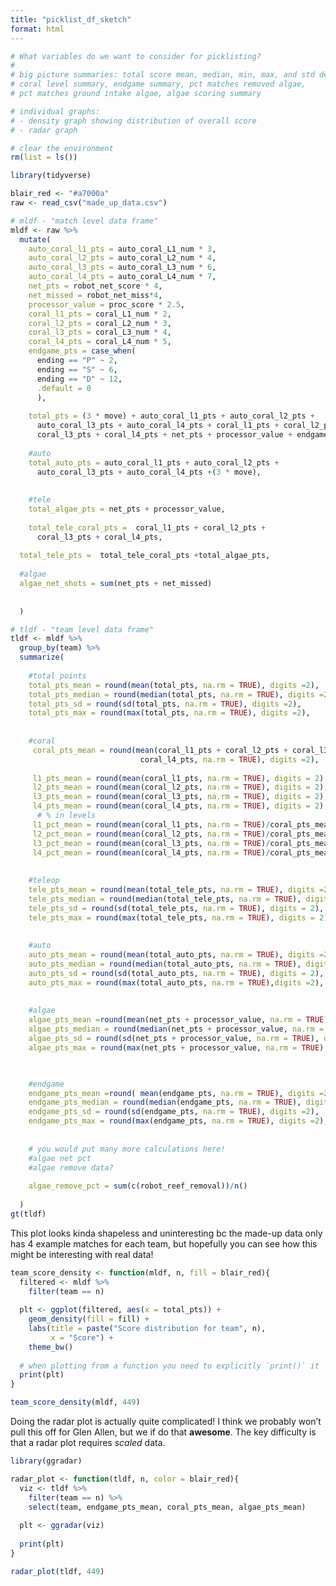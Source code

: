 ```yaml
---
title: "picklist_df_sketch"
format: html
---
```


```r
# What variables do we want to consider for picklisting? 
# 
# big picture summaries: total score mean, median, min, max, and std dev
# coral level summary, endgame summary, pct matches removed algae, 
# pct matches ground intake algae, algae scoring summary

# individual graphs: 
# - density graph showing distribution of overall score
# - radar graph
```

```r
# clear the environment
rm(list = ls())

library(tidyverse)

blair_red <- "#a7000a"
raw <- read_csv("made_up_data.csv")

# mldf - "match level data frame"
mldf <- raw %>%
  mutate(
    auto_coral_l1_pts = auto_coral_L1_num * 3, 
    auto_coral_l2_pts = auto_coral_L2_num * 4, 
    auto_coral_l3_pts = auto_coral_L3_num * 6, 
    auto_coral_l4_pts = auto_coral_L4_num * 7, 
    net_pts = robot_net_score * 4, 
    net_missed = robot_net_miss*4,
    processor_value = proc_score * 2.5, 
    coral_l1_pts = coral_L1_num * 2, 
    coral_l2_pts = coral_L2_num * 3, 
    coral_l3_pts = coral_L3_num * 4, 
    coral_l4_pts = coral_L4_num * 5, 
    endgame_pts = case_when(
      ending == "P" ~ 2, 
      ending == "S" ~ 6, 
      ending == "D" ~ 12, 
      .default = 0
      ),
    
    total_pts = (3 * move) + auto_coral_l1_pts + auto_coral_l2_pts + 
      auto_coral_l3_pts + auto_coral_l4_pts + coral_l1_pts + coral_l2_pts + 
      coral_l3_pts + coral_l4_pts + net_pts + processor_value + endgame_pts,
    
    #auto
    total_auto_pts = auto_coral_l1_pts + auto_coral_l2_pts + 
      auto_coral_l3_pts + auto_coral_l4_pts +(3 * move),
    
    
    #tele
    total_algae_pts = net_pts + processor_value,
    
    total_tele_coral_pts =  coral_l1_pts + coral_l2_pts + 
      coral_l3_pts + coral_l4_pts,
    
  total_tele_pts =  total_tele_coral_pts +total_algae_pts,
  
  #algae
  algae_net_shots = sum(net_pts + net_missed)
  
  
  )

# tldf - "team level data frame"
tldf <- mldf %>%
  group_by(team) %>%
  summarize(
    
    #total points
    total_pts_mean = round(mean(total_pts, na.rm = TRUE), digits =2), 
    total_pts_median = round(median(total_pts, na.rm = TRUE), digits =2),
    total_pts_sd = round(sd(total_pts, na.rm = TRUE), digits =2), 
    total_pts_max = round(max(total_pts, na.rm = TRUE), digits =2),
       
    
    #coral
     coral_pts_mean = round(mean(coral_l1_pts + coral_l2_pts + coral_l3_pts + 
                             coral_l4_pts, na.rm = TRUE), digits =2), 
    
     l1_pts_mean = round(mean(coral_l1_pts, na.rm = TRUE), digits = 2), 
     l2_pts_mean = round(mean(coral_l2_pts, na.rm = TRUE), digits = 2), 
     l3_pts_mean = round(mean(coral_l3_pts, na.rm = TRUE), digits = 2), 
     l4_pts_mean = round(mean(coral_l4_pts, na.rm = TRUE), digits = 2), 
      # % in levels
     l1_pct_mean = round(mean(coral_l1_pts, na.rm = TRUE)/coral_pts_mean*100, digits = 2), 
     l2_pct_mean = round(mean(coral_l2_pts, na.rm = TRUE)/coral_pts_mean*100, digits = 2), 
     l3_pct_mean = round(mean(coral_l3_pts, na.rm = TRUE)/coral_pts_mean*100, digits = 2), 
     l4_pct_mean = round(mean(coral_l4_pts, na.rm = TRUE)/coral_pts_mean*100, digits = 2), 
    
    
    #teleop
    tele_pts_mean = round(mean(total_tele_pts, na.rm = TRUE), digits =2), 
    tele_pts_median = round(median(total_tele_pts, na.rm = TRUE), digits =2), 
    tele_pts_sd = round(sd(total_tele_pts, na.rm = TRUE), digits = 2), 
    tele_pts_max = round(max(total_tele_pts, na.rm = TRUE), digits = 2), 
               
    
    #auto
    auto_pts_mean = round(mean(total_auto_pts, na.rm = TRUE), digits =2 ), 
    auto_pts_median = round(median(total_auto_pts, na.rm = TRUE), digits = 2), 
    auto_pts_sd = round(sd(total_auto_pts, na.rm = TRUE), digits = 2),
    auto_pts_max = round(max(total_auto_pts, na.rm = TRUE),digits =2),  
      
    
    #algae
    algae_pts_mean =round(mean(net_pts + processor_value, na.rm = TRUE), digits=2),
    algae_pts_median = round(median(net_pts + processor_value, na.rm = TRUE), digits = 2),
    algae_pts_sd = round(sd(net_pts + processor_value, na.rm = TRUE), digits =2),
    algae_pts_max = round(max(net_pts + processor_value, na.rm = TRUE), digits =2), 


    
    #endgame
    endgame_pts_mean =round( mean(endgame_pts, na.rm = TRUE), digits =2),
    endgame_pts_median = round(median(endgame_pts, na.rm = TRUE), digits =2), 
    endgame_pts_sd = round(sd(endgame_pts, na.rm = TRUE), digits =2),
    endgame_pts_max = round(max(endgame_pts, na.rm = TRUE), digits =2),
    
    
    # you would put many more calculations here!
    #algae net pct
    #algae remove data?
    
    algae_remove_pct = sum(c(robot_reef_removal))/n()
    
  )
gt(tldf)

```

This plot looks kinda shapeless and uninteresting bc the made-up data only has 4 example matches for each team, but hopefully you can see how this might be interesting with real data!

```r
team_score_density <- function(mldf, n, fill = blair_red){
  filtered <- mldf %>%
    filter(team == n)
  
  plt <- ggplot(filtered, aes(x = total_pts)) + 
    geom_density(fill = fill) + 
    labs(title = paste("Score distribution for team", n), 
         x = "Score") + 
    theme_bw()
  
  # when plotting from a function you need to explicitly `print()` it
  print(plt)
}

team_score_density(mldf, 449)
```

Doing the radar plot is actually quite complicated! I think we probably won't pull this off for Glen Allen, but we if do that **awesome**. The key difficulty is that a radar plot requires *scaled* data.

```r
library(ggradar)

radar_plot <- function(tldf, n, color = blair_red){
  viz <- tldf %>%
    filter(team == n) %>%
    select(team, endgame_pts_mean, coral_pts_mean, algae_pts_mean)
  
  plt <- ggradar(viz)
  
  print(plt)
}

radar_plot(tldf, 449)
```
